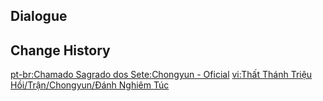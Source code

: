 {{Genius Invokation TCG Stage
|title        = Chongyun: Serious
|type         = Serious Showdown
|group        = Invitation Board
|character    = Chongyun
|requirement  = 7
|introduction = "I believe that my skills have increased sufficiently over our various matches. How about it? Shall we have another match?"<br>{{Color|bp|Special Rule: "Chongyun" starts with the Talent Card "Steady Breathing" equipped.}}
|objective_1  = Achieve victory
|reward_1     = Lucky Coin*1000
|lineup       = Chongyun;Razor;Noelle
|action       = Steady Breathing;Broken Rime's Echo;Sacrificial Greatsword;White Iron Greatsword;Wolf's Gravestone;Wagner;Instructor's Cap;Parametric Transformer;Ellin;Jueyun Guoba;Northern Smoked Chicken;Minty Meat Rolls;Adventurer's Bandana;Strategize;Starsigns;Steady Breathing;Broken Rime's Echo;Sacrificial Greatsword;White Iron Greatsword;Wolf's Gravestone;Wagner;Instructor's Cap;Parametric Transformer;Ellin;Jueyun Guoba;Northern Smoked Chicken;Minty Meat Rolls;Adventurer's Bandana;Strategize;Starsigns
}}

==Dialogue==
{{Transclude|Genius Invokation TCG/Stage/Chongyun|Serious Showdown}}

==Change History==
{{Change History|3.3}}

[[pt-br:Chamado Sagrado dos Sete:Chongyun - Oficial]]
[[vi:Thất Thánh Triệu Hồi/Trận/Chongyun/Đánh Nghiêm Túc]]